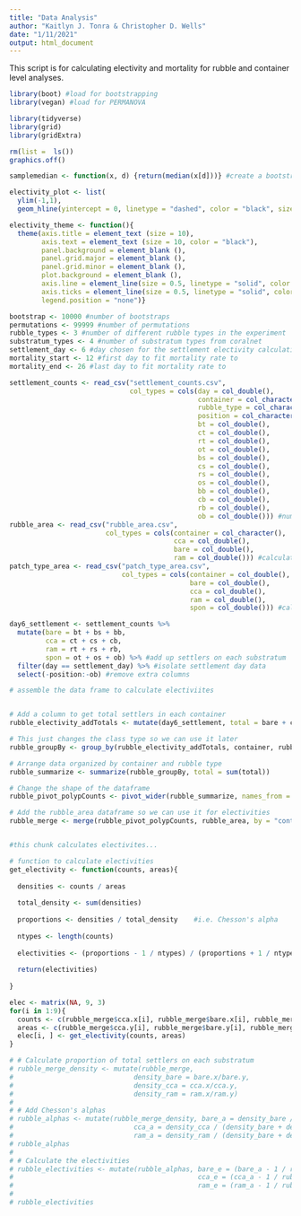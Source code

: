 ```yaml
---
title: "Data Analysis"
author: "Kaitlyn J. Tonra & Christopher D. Wells"
date: "1/11/2021"
output: html_document
---
```


This script is for calculating electivity and mortality for rubble and container level analyses. 


```r
library(boot) #load for bootstrapping
library(vegan) #load for PERMANOVA

library(tidyverse)
library(grid)
library(gridExtra)

rm(list =  ls())
graphics.off()

samplemedian <- function(x, d) {return(median(x[d]))} #create a bootstrapping function

electivity_plot <- list(
  ylim(-1,1),
  geom_hline(yintercept = 0, linetype = "dashed", color = "black", size = 0.5))

electivity_theme <- function(){
  theme(axis.title = element_text (size = 10),
        axis.text = element_text (size = 10, color = "black"),
        panel.background = element_blank (),
        panel.grid.major = element_blank (),
        panel.grid.minor = element_blank (),
        plot.background = element_blank (),
        axis.line = element_line(size = 0.5, linetype = "solid", color = "black"),
        axis.ticks = element_line(size = 0.5, linetype = "solid", color = "black"),
        legend.position = "none")}

bootstrap <- 10000 #number of bootstraps
permutations <- 99999 #number of permutations
rubble_types <- 3 #number of different rubble types in the experiment
substratum_types <- 4 #number of substratum types from coralnet
settlement_day <- 6 #day chosen for the settlement electivity calculations
mortality_start <- 12 #first day to fit mortality rate to
mortality_end <- 26 #last day to fit mortality rate to
```

```r
settlement_counts <- read_csv("settlement_counts.csv",
                              col_types = cols(day = col_double(),
                                               container = col_character(),
                                               rubble_type = col_character(),
                                               position = col_character(),
                                               bt = col_double(),
                                               ct = col_double(),
                                               rt = col_double(),
                                               ot = col_double(),
                                               bs = col_double(),
                                               cs = col_double(),
                                               rs = col_double(),
                                               os = col_double(),
                                               bb = col_double(),
                                               cb = col_double(),
                                               rb = col_double(),
                                               ob = col_double())) #number of corals on each substratum type each day (raw data)
rubble_area <- read_csv("rubble_area.csv",
                        col_types = cols(container = col_character(),
                                         cca = col_double(),
                                         bare = col_double(),
                                         ram = col_double())) #calculated area of each rubble (from data prep)
patch_type_area <- read_csv("patch_type_area.csv",
                            col_types = cols(container = col_double(),
                                             bare = col_double(),
                                             cca = col_double(),
                                             ram = col_double(),
                                             spon = col_double())) #calculated area of each substratum type in a container (from data prep)
```

```r
day6_settlement <- settlement_counts %>%
  mutate(bare = bt + bs + bb,
         cca = ct + cs + cb,
         ram = rt + rs + rb,
         spon = ot + os + ob) %>% #add up settlers on each substratum
  filter(day == settlement_day) %>% #isolate settlement day data
  select(-position:-ob) #remove extra columns
```


```r
# assemble the data frame to calculate electiviites


# Add a column to get total settlers in each container 
rubble_electivity_addTotals <- mutate(day6_settlement, total = bare + cca + ram + spon) 

# This just changes the class type so we can use it later
rubble_groupBy <- group_by(rubble_electivity_addTotals, container, rubble_type) 

# Arrange data organized by container and rubble type
rubble_summarize <- summarize(rubble_groupBy, total = sum(total)) 

# Change the shape of the dataframe
rubble_pivot_polypCounts <- pivot_wider(rubble_summarize, names_from = rubble_type, values_from = total) 

# Add the rubble_area dataframe so we can use it for electivities
rubble_merge <- merge(rubble_pivot_polypCounts, rubble_area, by = "container") 



```







```r
#this chunk calculates electivites...

# function to calculate electivities 
get_electivity <- function(counts, areas){
  
  densities <- counts / areas
  
  total_density <- sum(densities)
  
  proportions <- densities / total_density    #i.e. Chesson's alpha
  
  ntypes <- length(counts)
  
  electivities <- (proportions - 1 / ntypes) / (proportions + 1 / ntypes)
  
  return(electivities)
  
}

elec <- matrix(NA, 9, 3)
for(i in 1:9){
  counts <- c(rubble_merge$cca.x[i], rubble_merge$bare.x[i], rubble_merge$ram.x[i])
  areas <- c(rubble_merge$cca.y[i], rubble_merge$bare.y[i], rubble_merge$ram.y[i])
  elec[i, ] <- get_electivity(counts, areas)
}
```




```r
# # Calculate proportion of total settlers on each substratum
# rubble_merge_density <- mutate(rubble_merge, 
#                              density_bare = bare.x/bare.y,
#                              density_cca = cca.x/cca.y,
#                              density_ram = ram.x/ram.y)  
# 
# # Add Chesson's alphas
# rubble_alphas <- mutate(rubble_merge_density, bare_a = density_bare / (density_bare + density_cca + density_ram),
#                              cca_a = density_cca / (density_bare + density_cca + density_ram),
#                              ram_a = density_ram / (density_bare + density_cca + density_ram))
# rubble_alphas
# 
# # Calculate the electivities
# rubble_electivities <- mutate(rubble_alphas, bare_e = (bare_a - 1 / rubble_types) / (bare_a + 1 / rubble_types),
#                                              cca_e = (cca_a - 1 / rubble_types) / (cca_a + 1 / rubble_types),
#                                              ram_e = (ram_a - 1 / rubble_types) / (ram_a + 1 / rubble_types)) 
# 
# rubble_electivities
```


